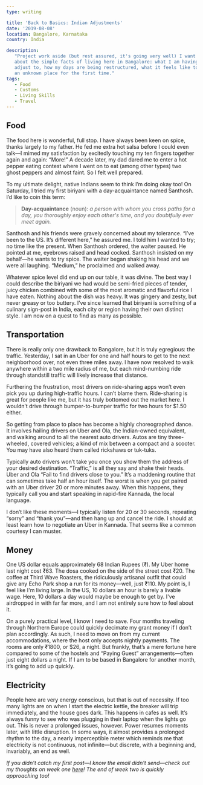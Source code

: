 ```yaml
---
type: writing

title: 'Back to Basics: Indian Adjustments'
date: '2019-08-08'
location: Bangalore, Karnataka
country: India

description:
   "Project work aside (but rest assured, it's going very well) I want to talk
   about the simple facts of living here in Bangalore: what I am having to
   adjust to, how my days are being restructured, what it feels like to exist in
   an unknown place for the first time."
tags:
   - Food
   - Customs
   - Living Skills
   - Travel
---
```


## Food

The food here is wonderful, full stop. I have always been keen on spice, thanks
largely to my father. He fed me extra hot salsa before I could even talk—I mimed
my satisfaction by excitedly touching my ten fingers together again and again:
“More!” A decade later, my dad dared me to enter a hot pepper eating contest
where I went on to eat (among other types) two ghost peppers and almost faint.
So I felt well prepared.

To my ultimate delight, native Indians seem to think I’m doing okay too! On
Saturday, I tried my first biriyani with a day-acquaintance named Santhosh. I’d
like to coin this term:

> **Day-acquaintance** (noun): _a person with whom you cross paths for a day,
> you thoroughly enjoy each other's time, and you doubtfully ever meet again._

Santhosh and his friends were gravely concerned about my tolerance. “I’ve been
to the US. It’s different here,” he assured me. I told him I wanted to try; no
time like the present. When Santhosh ordered, the waiter paused. He pointed at
me, eyebrows raised and head cocked. Santhosh insisted on my behalf—he wants to
try spice. The waiter began shaking his head and we were all laughing. “Medium,”
he proclaimed and walked away.

Whatever spice level did end up on our table, it was divine. The best way I
could describe the biriyani we had would be semi-fried pieces of tender, juicy
chicken combined with some of the most aromatic and flavorful rice I have eaten.
Nothing about the dish was heavy. It was gingery and zesty, but never greasy or
too buttery. I’ve since learned that biriyani is something of a culinary
sign-post in India, each city or region having their own distinct style. I am
now on a quest to find as many as possible.

## Transportation

There is really only one drawback to Bangalore, but it is truly egregious: the
traffic. Yesterday, I sat in an Uber for one and half hours to get to the next
neighborhood over, not even three miles away. I have now resolved to walk
anywhere within a two mile radius of me, but each mind-numbing ride through
standstill traffic will likely increase that distance.

Furthering the frustration, most drivers on ride-sharing apps won’t even pick
you up during high-traffic hours. I can’t blame them. Ride-sharing is great for
people like me, but it has truly bottomed out the market here. I wouldn’t drive
through bumper-to-bumper traffic for two hours for \$1.50 either.

So getting from place to place has become a highly choreographed dance. It
involves hailing drivers on Uber and Ola, the Indian-owned equivalent, and
walking around to all the nearest auto drivers. Autos are tiny three-wheeled,
covered vehicles; a kind of mix between a compact and a scooter. You may have
also heard them called rickshaws or tuk-tuks.

Typically auto drivers won’t take you once you show them the address of your
desired destination. “Traffic,” is all they say and shake their heads. Uber and
Ola “Fail to find drivers close to you.” It’s a maddening routine that can
sometimes take half an hour itself. The worst is when you get paired with an
Uber driver 20 or more minutes away. When this happens, they typically call you
and start speaking in rapid-fire Kannada, the local language.

I don’t like these moments—I typically listen for 20 or 30 seconds, repeating
“sorry” and “thank you”—and then hang up and cancel the ride. I should at least
learn how to negotiate an Uber in Kannada. That seems like a common courtesy I
can muster.

## Money

One US dollar equals approximately 68 Indian Rupees (₹). My Uber home last night
cost ₹63. The dosa cooked on the side of the street cost ₹20. The coffee at
Third Wave Roasters, the ridiculously artisanal outfit that could give any Echo
Park shop a run for its money—well, just ₹110. My point is, I feel like I'm
living large. In the US, 10 dollars an hour is barely a livable wage. Here, 10
dollars a day would maybe be enough to get by. I've airdropped in with far far
more, and I am not entirely sure how to feel about it.

On a purely practical level, I know I need to save. Four months traveling
through Northern Europe could quickly decimate my grant money if I don’t plan
accordingly. As such, I need to move on from my current accommodations, where
the host only accepts nightly payments. The rooms are only ₹1800, or \$26, a
night. But frankly, that’s a mere fortune here compared to some of the hostels
and “Paying Guest” arrangements—often just eight dollars a night. If I am to be
based in Bangalore for another month, it’s going to add up quickly.

## Electricity

People here are very energy conscious, but that is out of necessity. If too many
lights are on when I start the electric kettle, the breaker will trip
immediately, and the house goes dark. This happens in cafes as well. It’s always
funny to see who was plugging in their laptop when the lights go out. This is
never a prolonged issues, however. Power resumes moments later, with little
disruption. In some ways, it almost provides a prolonged rhythm to the day, a
nearly imperceptible meter which reminds me that electricity is not continuous,
not infinite—but discrete, with a beginning and, invariably, an end as well.

_If you didn't catch my first post—I know the email didn't send—check out my
thoughts on week one [here](https://www.elibenton.co/writing/week-1/)! The end
of week two is quickly approaching too!_
